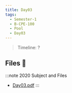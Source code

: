 ```yaml
---
title: Day03
tags:
  - Semester-1
  - B-CPE-100
  - Pool
  - Day03
---
```

> Timeline: ?


## Files 📂

:::note 2020 Subject and Files
- [Day03.pdf](https://github.com/Studio-17/Epitech-Subjects/raw/main/Semester-1/B-CPE-100/Pool/Day03/Day03.pdf)
:::

